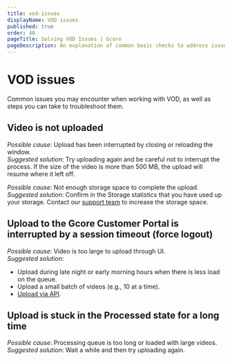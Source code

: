 ```yaml
---
title: vod-issues
displayName: VOD issues
published: true
order: 40
pageTitle: Solving VOD Issues | Gcore
pageDescription: An explanation of common basic checks to address issues that may arise when working with VOD.
---
```


# VOD issues

Common issues you may encounter when working with VOD, as well as steps you can take to troubleshoot them.

## Video is not uploaded

_Possible cause_: Upload has been interrupted by closing or reloading the window.  
_Suggested solution_: Try uploading again and be careful not to interrupt the process. If the size of the video is more than 500 MB, the upload will resume where it left off.

_Possible cause_: Not enough storage space to complete the upload.  
_Suggested solution_: Confirm in the Storage statistics that you have used up your storage. Contact our [support team](mailto:support@gcore.com) to increase the storage space.

## Upload to the Gcore Customer Portal is interrupted by a session timeout (force logout)

_Possible cause_: Video is too large to upload through UI.  
_Suggested solution_:

-   Upload during late night or early morning hours when there is less load on the queue.
-   Upload a small batch of videos (e.g., 10 at a time).
-   <a href="https://gcore.com/docs/streaming-platform/video-hosting/upload-video-via-api" target="_blank">Upload via API</a>.

## Upload is stuck in the Processed state for a long time

_Possible cause_: Processing queue is too long or loaded with large videos.  
_Suggested solution_: Wait a while and then try uploading again.